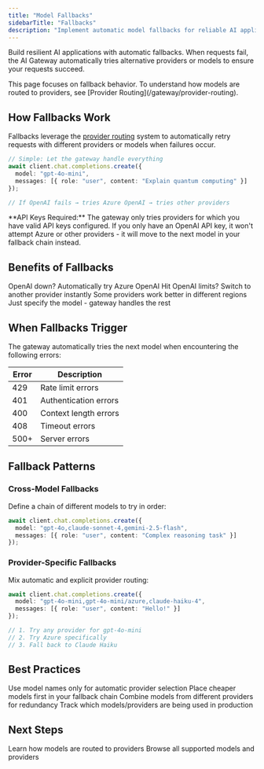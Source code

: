 ```yaml
---
title: "Model Fallbacks"
sidebarTitle: "Fallbacks"
description: "Implement automatic model fallbacks for reliable AI applications"
---
```


Build resilient AI applications with automatic fallbacks. When requests fail, the AI Gateway automatically tries alternative providers or models to ensure your requests succeed.

<Note>
This page focuses on fallback behavior. To understand how models are routed to providers, see [Provider Routing](/gateway/provider-routing).
</Note>

## How Fallbacks Work

Fallbacks leverage the [provider routing](/gateway/provider-routing) system to automatically retry requests with different providers or models when failures occur.

```typescript
// Simple: Let the gateway handle everything
await client.chat.completions.create({
  model: "gpt-4o-mini",
  messages: [{ role: "user", content: "Explain quantum computing" }]
});

// If OpenAI fails → tries Azure OpenAI → tries other providers
```


<Warning>
**API Keys Required:** The gateway only tries providers for which you have valid API keys configured. If you only have an OpenAI API key, it won't attempt Azure or other providers - it will move to the next model in your fallback chain instead.
</Warning>

## Benefits of Fallbacks

<CardGroup cols={2}>
<Card title="Provider Redundancy" icon="shield">
  OpenAI down? Automatically try Azure OpenAI
</Card>
<Card title="Rate Limit Protection" icon="clock">
  Hit OpenAI limits? Switch to another provider instantly
</Card>
<Card title="Geographic Availability" icon="globe">
  Some providers work better in different regions
</Card>
<Card title="Zero Configuration" icon="gear">
  Just specify the model - gateway handles the rest
</Card>
</CardGroup>

## When Fallbacks Trigger

The gateway automatically tries the next model when encountering the following errors:

| Error | Description |
|-------|-------------|
| 429 | Rate limit errors |
| 401 | Authentication errors |
| 400 | Context length errors |
| 408 | Timeout errors |
| 500+ | Server errors |

## Fallback Patterns

### Cross-Model Fallbacks

Define a chain of different models to try in order:

```typescript
await client.chat.completions.create({
  model: "gpt-4o,claude-sonnet-4,gemini-2.5-flash",
  messages: [{ role: "user", content: "Complex reasoning task" }]
});
```

### Provider-Specific Fallbacks

Mix automatic and explicit provider routing:

```typescript
await client.chat.completions.create({
  model: "gpt-4o-mini,gpt-4o-mini/azure,claude-haiku-4",
  messages: [{ role: "user", content: "Hello!" }]
});

// 1. Try any provider for gpt-4o-mini
// 2. Try Azure specifically 
// 3. Fall back to Claude Haiku
```

## Best Practices

<CardGroup cols={2}>
<Card title="Start Simple" icon="play">
  Use model names only for automatic provider selection
</Card>
<Card title="Order by Cost" icon="dollar-sign">
  Place cheaper models first in your fallback chain
</Card>
<Card title="Mix Providers" icon="shuffle">
  Combine models from different providers for redundancy
</Card>
<Card title="Monitor Performance" icon="chart-line">
  Track which models/providers are being used in production
</Card>
</CardGroup>

## Next Steps

<CardGroup cols={2}>
<Card title="Provider Routing" icon="route" href="/gateway/provider-routing">
  Learn how models are routed to providers
</Card>
<Card title="Model Registry" icon="list" href="https://helicone.ai/models">
  Browse all supported models and providers
</Card>
</CardGroup>